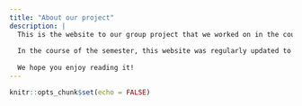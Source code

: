 ```yaml
---
title: "About our project"
description: |
  This is the website to our group project that we worked on in the course of the Data Analytics seminar supervised by Dirk Wulff and Rui Mata in the spring semester of 2022, at the Faculty of Psychology, University of Basel.
  
  In the course of the semester, this website was regularly updated to the state of our project that we concluded with our final project presentation on May 25, 2022.
  
  We hope you enjoy reading it!
---
```


```r
knitr::opts_chunk$set(echo = FALSE)
```

